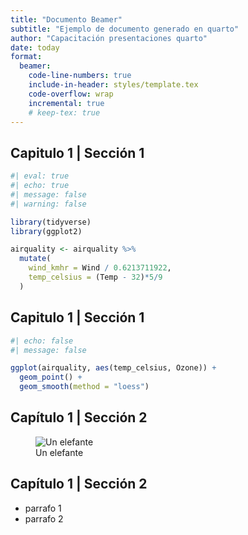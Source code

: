 ```yaml
---
title: "Documento Beamer"
subtitle: "Ejemplo de documento generado en quarto"
author: "Capacitación presentaciones quarto"
date: today
format:
  beamer:
    code-line-numbers: true
    include-in-header: styles/template.tex
    code-overflow: wrap
    incremental: true
    # keep-tex: true
---
```




## Capitulo 1 | Sección 1


```r
#| eval: true
#| echo: true
#| message: false
#| warning: false

library(tidyverse)
library(ggplot2)

airquality <- airquality %>% 
  mutate(
    wind_kmhr = Wind / 0.6213711922,
    temp_celsius = (Temp - 32)*5/9
  )

```



## Capitulo 1 | Sección 1

```r
#| echo: false
#| message: false

ggplot(airquality, aes(temp_celsius, Ozone)) +
  geom_point() + 
  geom_smooth(method = "loess")


```

## Capítulo 1 | Sección 2

![Un elefante](images/elephant.png){fig-alt="Un elefante."}

## Capítulo 1 | Sección 2

- parrafo 1
- parrafo 2

